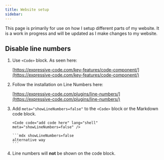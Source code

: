 ```yaml
---
title: Website setup
sidebar:
---
```


This page is primarily for use on how I setup different parts of my website. It is a work in progress and will be updated as I make changes to my website.

## Disable line numbers


<Steps>

1. Use `<Code>` block. As seen here:

   [https://expressive-code.com/key-features/code-component/](https://expressive-code.com/key-features/code-component/)

2. Follow the installation on Line Numbers here:

   [https://expressive-code.com/plugins/line-numbers/](https://expressive-code.com/plugins/line-numbers/)

3. Add `meta="showLineNumbers=false"` to the `<Code>` block or the Markdown code block.

   ```mdx showLineNumbers=false
   <Code code="add code here" lang="shell" meta="showLineNumbers=false" />
   ```

   ````mdx showLineNumbers=false
   ```mdx showLineNumbers=false
   alternative way
   ```
   ````

4. Line numbers will **not** be shown on the code block.

</Steps>

